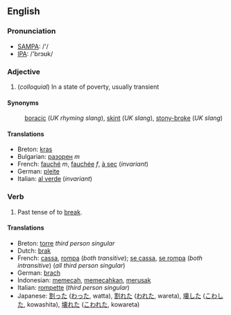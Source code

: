==English==
===Pronunciation===
*[[w:SAMPA|SAMPA]]: /'/
*[[w:IPA|IPA]]: /'brɔʊk/

===Adjective===
# (''colloquial'') In a state of poverty, usually transient

====Synonyms====
:[[boracic]] (''UK rhyming slang''), [[skint]] (''UK slang''), [[stony-broke]] (''UK slang'')

====Translations====
*Breton: [[kras]]
*Bulgarian: [[разорен]] ''m''
*French: [[fauché]] ''m'', [[fauchée]] ''f'', [[à sec]] (''invariant'')
*German: [[pleite]]
*Italian: [[al verde]] (''invariant'')

===Verb===

# Past tense of to [[break]].

==== Translations ====
*Breton: [[torre]] ''third person singular''
*Dutch: [[brak]]
*French: [[cassa]], [[rompa]] (''both transitive''); [[se cassa]], [[se rompa]] (''both intransitive'') (''all third person singular'')
*German: [[brach]]
*Indonesian: [[pecah|memecah]], [[pecah|memecahkan]], [[rusak|merusak]]
*Italian: [[rompette]] (''third person singular'')
*Japanese: [[割った]] ([[わった]], watta), [[割れた]] ([[われた]], wareta), [[壊した]] ([[こわした]], kowashita), [[壊れた]] ([[こわれた]], kowareta)